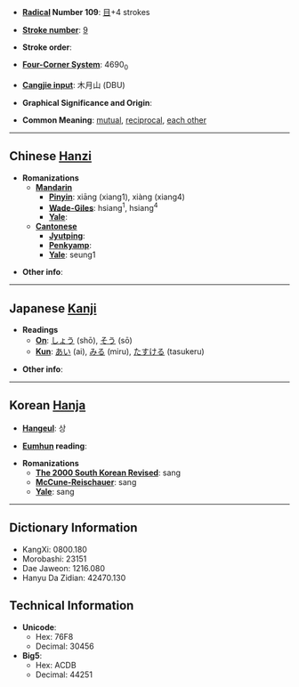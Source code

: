 * '''[[Wiktionary:Chinese radical index| Radical]] Number 109''': [[Wiktionary:Chinese radical index 目|目]]+4 strokes

* '''[[Wiktionary:Chinese total strokes index|Stroke number]]''': [[Wiktionary:Chinese total strokes index 9|9]]

* '''Stroke order''': 

* '''[[Wiktionary:Chinese four corner index|Four-Corner System]]''': 4690<sub>0</sub>

* '''[[Wiktionary:Chinese Cangjie index|Cangjie input]]''': 木月山 (DBU)

* '''Graphical Significance and Origin''': 

* '''Common Meaning''': [[mutual]], [[reciprocal]], [[each other]]

----

== Chinese [[Hanzi]] ==

* '''Romanizations'''
** '''[[Mandarin]]'''
*** '''[[Pinyin]]''': xiāng (xiang1), xiàng (xiang4)
*** '''[[Wade-Giles]]''': hsiang<sup>1</sup>, hsiang<sup>4</sup>
*** '''[[Yale]]''': 
** '''[[Cantonese]]'''
*** '''[[Jyutping]]''':
*** '''[[Penkyamp]]''': 
*** '''[[Yale]]''': seung1

* '''Other info''': 

----

== Japanese [[Kanji]] ==

* '''Readings'''
** '''[[On]]''': [[しょう]] (shō), [[そう]] (sō)
** '''[[Kun]]''': [[あい]] (ai), [[みる]] (miru), [[たすける]] (tasukeru)

* '''Other info''':  

----

== Korean [[Hanja]] ==

* '''[[Hangeul]]''': 상

* '''[[Eumhun]] reading''': 

* '''Romanizations'''
** '''[[The 2000 South Korean Revised Romanization|The 2000 South Korean Revised]]''': sang
** '''[[McCune-Reischauer]]''': sang
** '''[[Yale]]''': sang

----

== Dictionary Information ==

* KangXi: 0800.180
* Morobashi: 23151
* Dae Jaweon: 1216.080
* Hanyu Da Zidian: 42470.130

== Technical Information ==

* '''Unicode''':
** Hex: 76F8
** Decimal: 30456
* '''Big5''':
** Hex: ACDB
** Decimal: 44251